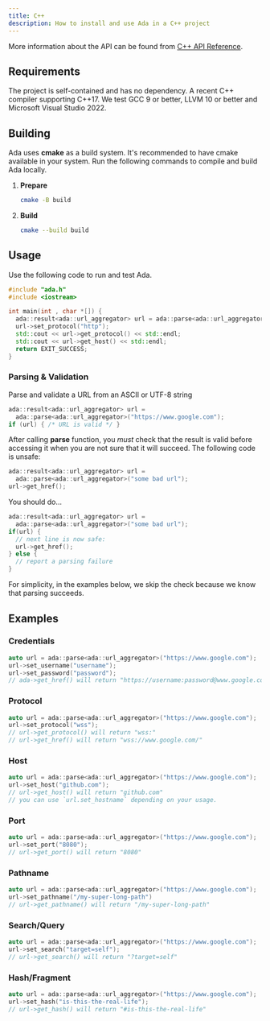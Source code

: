 ```yaml
---
title: C++
description: How to install and use Ada in a C++ project
---
```


More information about the API can be found from [C++ API Reference](https://cpp-api.ada-url.com).

## Requirements

The project is self-contained and has no dependency.
A recent C++ compiler supporting C++17. We test GCC 9 or better, LLVM 10 or better and Microsoft Visual Studio 2022.

## Building

Ada uses **cmake** as a build system. It's recommended to have cmake available in your system.
Run the following commands to compile and build Ada locally.

<Steps>

  1. **Prepare**

     ```bash
     cmake -B build
     ```

  2. **Build**

     ```bash
     cmake --build build
     ```

</Steps>

## Usage

Use the following code to run and test Ada.

```cpp
#include "ada.h"
#include <iostream>

int main(int , char *[]) {
  ada::result<ada::url_aggregator> url = ada::parse<ada::url_aggregator>("https://www.google.com");
  url->set_protocol("http");
  std::cout << url->get_protocol() << std::endl;
  std::cout << url->get_host() << std::endl;
  return EXIT_SUCCESS;
}
```

### Parsing & Validation

Parse and validate a URL from an ASCII or UTF-8 string

```cpp
ada::result<ada::url_aggregator> url =
  ada::parse<ada::url_aggregator>("https://www.google.com");
if (url) { /* URL is valid */ }
```

After calling **parse** function, you *must* check that the result is valid before
accessing it when you are not sure that it will succeed. The following
code is unsafe:

```cpp
ada::result<ada::url_aggregator> url =
  ada::parse<ada::url_aggregator>("some bad url");
url->get_href();
```

You should do...

```cpp
ada::result<ada::url_aggregator> url =
  ada::parse<ada::url_aggregator>("some bad url");
if(url) {
  // next line is now safe:
  url->get_href();
} else {
  // report a parsing failure
}
```

For simplicity, in the examples below, we skip the check because
we know that parsing succeeds.

## Examples

### Credentials

```cpp
auto url = ada::parse<ada::url_aggregator>("https://www.google.com");
url->set_username("username");
url->set_password("password");
// ada->get_href() will return "https://username:password@www.google.com/"
```

### Protocol

```cpp
auto url = ada::parse<ada::url_aggregator>("https://www.google.com");
url->set_protocol("wss");
// url->get_protocol() will return "wss:"
// url->get_href() will return "wss://www.google.com/"
```

### Host

```cpp
auto url = ada::parse<ada::url_aggregator>("https://www.google.com");
url->set_host("github.com");
// url->get_host() will return "github.com"
// you can use `url.set_hostname` depending on your usage.
```

### Port

```cpp
auto url = ada::parse<ada::url_aggregator>("https://www.google.com");
url->set_port("8080");
// url->get_port() will return "8080"
```

### Pathname

```cpp
auto url = ada::parse<ada::url_aggregator>("https://www.google.com");
url->set_pathname("/my-super-long-path")
// url->get_pathname() will return "/my-super-long-path"
```

### Search/Query

```cpp
auto url = ada::parse<ada::url_aggregator>("https://www.google.com");
url->set_search("target=self");
// url->get_search() will return "?target=self"
```

### Hash/Fragment

```cpp
auto url = ada::parse<ada::url_aggregator>("https://www.google.com");
url->set_hash("is-this-the-real-life");
// url->get_hash() will return "#is-this-the-real-life"
```